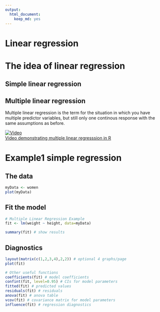 ```yaml
---
output:
  html_document:
    keep_md: yes
---
```

Linear regression
===


# The idea of linear regression

## Simple linear regression



## Multiple linear regression

Multiple linear regression is the term for the situation in which you have multiple predictor variables, but still only one continous response with the same assumptions as before. 

<a href="http://www.youtube.com/watch?v=q1RD5ECsSB0" target="_blank">
![Video](http://img.youtube.com/vi/q1RD5ECsSB0/0.jpg)<br/ >
Video demonstrating multiple linear regresssion in R
</a>


# Example1  simple regression 

## The data 

```r
myData <- women
plot(myData)
```

## Fit the model 

```r
# Multiple Linear Regression Example
fit <- lm(weight ~ height, data=myData)
```


```r
summary(fit) # show results
```


## Diagnostics 

```r
layout(matrix(c(1,2,3,4),2,2)) # optional 4 graphs/page
plot(fit)

```



```r
# Other useful functions
coefficients(fit) # model coefficients
confint(fit, level=0.95) # CIs for model parameters
fitted(fit) # predicted values
residuals(fit) # residuals
anova(fit) # anova table
vcov(fit) # covariance matrix for model parameters
influence(fit) # regression diagnostics 
```






